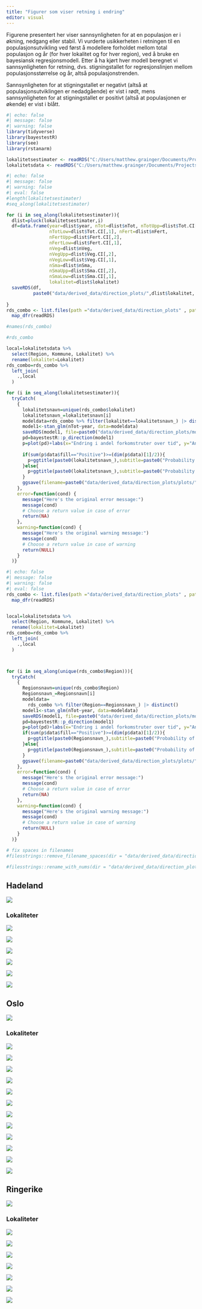 ```yaml
---
title: "Figurer som viser retning i endring"
editor: visual
---
```


Figurene presentert her viser sannsynligheten for at en populasjon er i økning, nedgang eller stabil. Vi vurderte usikkerheten i retningen til en populasjonsutvikling ved først å modellere forholdet mellom total populasjon og år (for hver lokalitet og for hver region), ved å bruke en bayesiansk regresjonsmodell. Etter å ha kjørt hver modell beregnet vi sannsynligheten for retning, dvs. stigningstallet for regresjonslinjen mellom populasjonsstørrelse og år, altså populasjonstrenden.

Sannsynligheten for at stigningstallet er negativt (altså at populasjonsutviklingen er nedadgående) er vist i rødt, mens sannsynligheten for at stigningstallet er positivt (altså at populasjonen er økende) er vist i blått.

```r
#| echo: false
#| message: false
#| warning: false
library(tidyverse)
library(bayestestR)
library(see)
library(rstanarm)

lokalitetsestimater <- readRDS("C:/Users/matthew.grainger/Documents/Projects_in_development/Dragehode2023/data/derived_data/lokalitetsestimater.RDS")
lokalitetsdata <- readRDS("C:/Users/matthew.grainger/Documents/Projects_in_development/Dragehode2023/data/lokalitetsdata.RDS")
```

```r
#| echo: false
#| message: false
#| warning: false
#| eval: false
#length(lokalitetsestimater)
#seq_along(lokalitetsestimater)

for (i in seq_along(lokalitetsestimater)){
  dlist=pluck(lokalitetsestimater,i)
  df=data.frame(year=dlist$year, nTot=dlist$nTot, nTotUpp=dlist$Tot.CI[,2],
                nTotLow=dlist$Tot.CI[,1], nFert=dlist$nFert,
                nFertUpp=dlist$Fert.CI[,2],
                nFertLow=dlist$Fert.CI[,1], 
                nVeg=dlist$nVeg,
                nVegUpp=dlist$Veg.CI[,2],
                nVegLow=dlist$Veg.CI[,1],
                nSma=dlist$nSma,
                nSmaUpp=dlist$Sma.CI[,2],
                nSmaLow=dlist$Sma.CI[,1],
                lokalitet=dlist$lokalitet)
  saveRDS(df, 
          paste0("data/derived_data/direction_plots/",dlist$lokalitet, "_data.RDS"))
  
}
rds_combo <- list.files(path ="data/derived_data/direction_plots" , pattern = "*.RDS", full.names = TRUE ) %>%
  map_dfr(readRDS)

#names(rds_combo)

#rds_combo

local=lokalitetsdata %>% 
  select(Region, Kommune, Lokalitet) %>% 
  rename(lokalitet=Lokalitet)
rds_combo=rds_combo %>% 
  left_join(
    .,local
  )

for (i in seq_along(lokalitetsestimater)){
  tryCatch(
    {
      lokalitetsnavn=unique(rds_combo$lokalitet)
      lokalitetsnavn_=lokalitetsnavn[i]
      modeldata=rds_combo %>% filter(lokalitet==lokalitetsnavn_) |> distinct()
      model1<-stan_glm(nTot~year, data=modeldata)
      saveRDS(model1, file=paste0("data/derived_data/direction_plots/models/",lokalitetsnavn_, ".RDS"))
      pd=bayestestR::p_direction(model1)
      p=plot(pd)+labs(x="Endring i andel forkomstruter over tid", y="Antall posteriorverdier")
      
      if(sum(p$data$fill=="Positive")>=(dim(p$data)[1]/2)){
        p+ggtitle(paste0(lokalitetsnavn_),subtitle=paste0("Probability of positive trend= ",pd$pd[2]*100, "%"))
      }else{
        p+ggtitle(paste0(lokalitetsnavn_),subtitle=paste0("Probability of negative trend= ",pd$pd[2]*100, "%"))
      }
      ggsave(filename=paste0("data/derived_data/direction_plots/plots/", lokalitetsnavn_,".png"),plot = last_plot())
    },
    error=function(cond) {
      message("Here's the original error message:")
      message(cond)
      # Choose a return value in case of error
      return(NA)
    },
    warning=function(cond) {
      message("Here's the original warning message:")
      message(cond)
      # Choose a return value in case of warning
      return(NULL)
    }
  )}


```

```r
#| echo: false
#| message: false
#| warning: false
#| eval: false
rds_combo <- list.files(path ="data/derived_data/direction_plots" , pattern = "*.RDS", full.names = TRUE ) %>%
  map_dfr(readRDS)


local=lokalitetsdata %>% 
  select(Region, Kommune, Lokalitet) %>% 
  rename(lokalitet=Lokalitet)
rds_combo=rds_combo %>% 
  left_join(
    .,local
  )



for (i in seq_along(unique(rds_combo$Region))){
  tryCatch(
    {
      Regionsnavn=unique(rds_combo$Region)
      Regionsnavn_=Regionsnavn[i]
      modeldata=
        rds_combo %>% filter(Region==Regionsnavn_) |> distinct()
      model1<-stan_glm(nTot~year, data=modeldata)
      saveRDS(model1, file=paste0("data/derived_data/direction_plots/models/",Regionsnavn_, ".RDS"))
      pd=bayestestR::p_direction(model1)
      p=plot(pd)+labs(x="Endring i andel forkomstruter over tid", y="Antall posteriorverdier")
      if(sum(p$data$fill=="Positive")>=(dim(p$data)[1]/2)){
        p+ggtitle(paste0(Regionsnavn_),subtitle=paste0("Probability of positive trend= ",pd$pd[2]*100, "%"))
      }else{
        p+ggtitle(paste0(Regionsnavn_),subtitle=paste0("Probability of negative trend= ",pd$pd[2]*100, "%"))
      }
      ggsave(filename=paste0("data/derived_data/direction_plots/plots/", Regionsnavn_,".png"),plot = last_plot())
    },
    error=function(cond) {
      message("Here's the original error message:")
      message(cond)
      # Choose a return value in case of error
      return(NA)
    },
    warning=function(cond) {
      message("Here's the original warning message:")
      message(cond)
      # Choose a return value in case of warning
      return(NULL)
    }
  )}

# fix spaces in filenames
#filesstrings::remove_filename_spaces(dir = "data/derived_data/direction_plots/plots", pattern = " ", replacement = "_")

#filesstrings::rename_with_nums(dir = "data/derived_data/direction_plots/plots", pattern=".png")
```

## Hadeland

![](data/derived_data/direction_plots/plots/Hadeland.png)

### Lokaliteter

![](data/derived_data/direction_plots/plots/Aslaksrud.png)

![](data/derived_data/direction_plots/plots/Falang.png)

![](data/derived_data/direction_plots/plots/Gjefsen.png)

![](data/derived_data/direction_plots/plots/07.png)

![](data/derived_data/direction_plots/plots/Grindaker.png)

![](data/derived_data/direction_plots/plots/17.png)

## Oslo

![](data/derived_data/direction_plots/plots/Oslo.png)

### Lokaliteter

![](data/derived_data/direction_plots/plots/04.png)

![](data/derived_data/direction_plots/plots/Heggholmen.png)

![](data/derived_data/direction_plots/plots/Horgen.png)

![](data/derived_data/direction_plots/plots/13.png)

![](data/derived_data/direction_plots/plots/14.png)

![](data/derived_data/direction_plots/plots/16.png)

![](data/derived_data/direction_plots/plots/18.png)

![](data/derived_data/direction_plots/plots/Spireodden.png)

![](data/derived_data/direction_plots/plots/23.png)

![](data/derived_data/direction_plots/plots/Svartorseter.png)

![](data/derived_data/direction_plots/plots/Telenor.png)

![](data/derived_data/direction_plots/plots/Vendelenga.png)

## Ringerike

![](data/derived_data/direction_plots/plots/Ringerike.png)

### Lokaliteter

![](data/derived_data/direction_plots/plots/Auren.png)

![](data/derived_data/direction_plots/plots/Buss-stopp.png)

![](data/derived_data/direction_plots/plots/10.png)

![](data/derived_data/direction_plots/plots/15.png)

![](data/derived_data/direction_plots/plots/Nordre_Ultvet.png)

![](data/derived_data/direction_plots/plots/26.png)

![](data/derived_data/direction_plots/plots/28.png)
